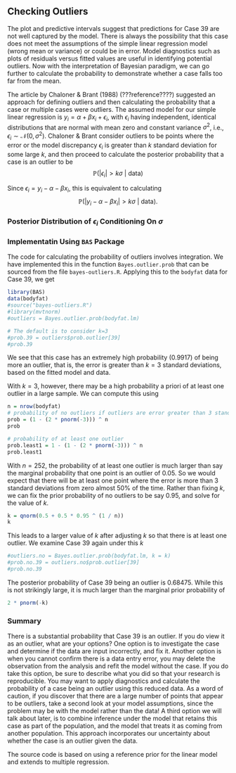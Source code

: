 ## Checking Outliers

The plot and predictive intervals suggest that predictions for Case 39 are not well captured by the model. There is always the possibility that this case does not meet the assumptions of the simple linear regression model (wrong mean or variance) or could be in error. Model diagnostics such as plots of residuals versus fitted values are useful in identifying potential outliers. Now with the interpretation of Bayesian paradigm, we can go further to calculate the probability to demonstrate whether a case falls too far from the mean. 

The article by Chaloner & Brant (1988) (???reference????) suggested an approach for defining outliers and then calculating the probability that a case or multiple cases were outliers. The assumed model for our simple linear regression is $y_i=\alpha + \beta x_i+\epsilon_i$, with $\epsilon_i$ having independent, identical distributions that are normal with mean zero and constant variance $\sigma^2$, i.e., $\epsilon_i \sim \mathcal{N}(0, \sigma^2)$. Chaloner & Brant consider outliers to be points where the error or the model discrepancy $\epsilon_i$ is greater than $k$ standard deviation for some large $k$, and then proceed to calculate the posterior probability that a case is an outlier to be
$$ \mathbb{P}(|\epsilon_i| > k\sigma ~|~\text{data}) $$

Since $\epsilon_i = y_i - \alpha-\beta x_i$, this is equivalent to calculating
$$ \mathbb{P}(|y_i-\alpha-\beta x_i| > k\sigma~|~\text{data}).$$

### Posterior Distribution of $\epsilon_i$ Conditioning On $\sigma$



### Implementatin Using `BAS` Package

The code for calculating the probability of outliers involves integration. We have implemented this in the function `Bayes.outlier.prob` that can be sourced from the file `bayes-outliers.R`. Applying this to the `bodyfat` data for Case 39, we get
```r
library(BAS)
data(bodyfat)
#source("bayes-outliers.R")
#library(mvtnorm)
#outliers = Bayes.outlier.prob(bodyfat.lm)

# The default is to consider k=3
#prob.39 = outliers$prob.outlier[39]
#prob.39
```

We see that this case has an extremely high probability (0.9917) of being more an outlier, that is, the error is greater than $k=3$ standard deviations, based on the fitted model and data.

With $k=3$, however, there may be a high probability a priori of at least one outlier in a large sample. We can compute this using

```r
n = nrow(bodyfat)
# probability of no outliers if outliers are error greater than 3 standard deviation
prob = (1 - (2 * pnorm(-3))) ^ n
prob

# probability of at least one outlier
prob.least1 = 1 - (1 - (2 * pnorm(-3))) ^ n
prob.least1
```

With $n=252$, the probability of at least one outlier is much larger than say the marginal probability that one point is an outlier of 0.05. So we would expect that there will be at least one point where the error is more than 3 standard deviations from zero almost 50% of the time. Rather than fixing $k$, we can fix the prior probability of no outliers to be say 0.95, and solve for the value of $k$.

```r
k = qnorm(0.5 + 0.5 * 0.95 ^ (1 / n))
k
```

This leads to a larger value of $k$ after adjusting $k$ so that there is at least one outlier. We examine Case 39 again under this $k$

```r
#outliers.no = Bayes.outlier.prob(bodyfat.lm, k = k)
#prob.no.39 = outliers.no$prob.outlier[39]
#prob.no.39
```

The posterior probability of Case 39 being an outlier is 0.68475. While this is not strikingly large, it is much larger than the marginal prior probability of
```r
2 * pnorm(-k)
```


### Summary

There is a substantial probability that Case 39 is an outlier. If you do view it as an outlier, what are your options? One option is to investigate the case and determine if the data are input incorrectly, and fix it. Another option is when you cannot confirm there is a data entry error, you may delete the observation from the analysis and refit the model without the case. If you do take this option, be sure to describe what you did so that your research is reproducible. You may want to apply diagnostics and calculate the probability of a case being an outlier using this reduced data. As a word of caution, if you discover that there are a large number of points that appear to be outliers, take a second look at your model assumptions, since the problem may be with the model rather than the data! A third option we will talk about later, is to combine inference under the model that retains this case as part of the population, and the model that treats it as coming from another population. This approach incorporates our uncertainty about whether the case is an outlier given the data.

The source code is based on using a reference prior for the linear model and extends to multiple regression.
